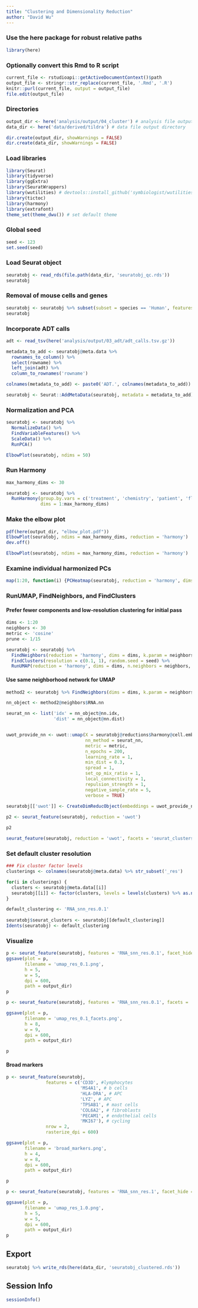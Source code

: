 ```yaml
---
title: "Clustering and Dimensionality Reduction"
author: "David Wu"
---
```


### Use the here package for robust relative paths
```r
library(here)
```

### Optionally convert this Rmd to R script 
```r
current_file <- rstudioapi::getActiveDocumentContext()$path
output_file <- stringr::str_replace(current_file, '.Rmd', '.R')
knitr::purl(current_file, output = output_file)
file.edit(output_file)
```

### Directories
```r
output_dir <- here('analysis/output/04_cluster') # analysis file output directory
data_dir <- here('data/derived/tildra') # data file output directory

dir.create(output_dir, showWarnings = FALSE)
dir.create(data_dir, showWarnings = FALSE)
```

### Load libraries
```r
library(Seurat) 
library(tidyverse)
library(ggExtra)
library(SeuratWrappers)
library(wutilities) # devtools::install_github('symbiologist/wutilities')
library(tictoc)
library(harmony)
library(extrafont)
theme_set(theme_dwu()) # set default theme
```

### Global seed
```r
seed <- 123
set.seed(seed)
```

### Load Seurat object
```r
seuratobj <- read_rds(file.path(data_dir, 'seuratobj_qc.rds'))
seuratobj
```

### Removal of mouse cells and genes
```r
seuratobj <- seuratobj %>% subset(subset = species == 'Human', features = str_subset(rownames(seuratobj), 'mm10---', negate = TRUE))
seuratobj
```
### Incorporate ADT calls
```r
adt <- read_tsv(here('analysis/output/03_adt/adt_calls.tsv.gz'))

metadata_to_add <- seuratobj@meta.data %>% 
  rownames_to_column() %>% 
  select(rowname) %>% 
  left_join(adt) %>% 
  column_to_rownames('rowname')

colnames(metadata_to_add) <- paste0('ADT.', colnames(metadata_to_add))

seuratobj <- Seurat::AddMetaData(seuratobj, metadata = metadata_to_add)

```

### Normalization and PCA
```r
seuratobj <- seuratobj %>% 
  NormalizeData() %>%
  FindVariableFeatures() %>% 
  ScaleData() %>% 
  RunPCA() 
```
```r
ElbowPlot(seuratobj, ndims = 50)
```


### Run Harmony
```r
max_harmony_dims <- 30

seuratobj <- seuratobj %>% 
  RunHarmony(group.by.vars = c('treatment', 'chemistry', 'patient', 'flow', 'mouse'),
             dims = 1:max_harmony_dims)
```

### Make the elbow plot
```r
pdf(here(output_dir, "elbow_plot.pdf"))
ElbowPlot(seuratobj, ndims = max_harmony_dims, reduction = 'harmony')
dev.off()

ElbowPlot(seuratobj, ndims = max_harmony_dims, reduction = 'harmony')
```
### Examine individual harmonized PCs
```r
map(1:20, function(i) {PCHeatmap(seuratobj, reduction = 'harmony', dims = i)})
```


### RunUMAP, FindNeighbors, and FindClusters 
#### Prefer fewer components and low-resolution clustering for initial pass
```r
dims <- 1:20
neighbors <- 30
metric <- 'cosine'
prune <- 1/15

seuratobj <- seuratobj %>% 
  FindNeighbors(reduction = 'harmony', dims = dims, k.param = neighbors, annoy.metric = metric, prune.SNN = prune) %>% 
  FindClusters(resolution = c(0.1, 1), random.seed = seed) %>% 
  RunUMAP(reduction = 'harmony', dims = dims, n.neighbors = neighbors, metric = metric, seed.use = seed) 
```

#### Use same neighborhood network for UMAP
```r
method2 <- seuratobj %>% FindNeighbors(dims = dims, k.param = neighbors, annoy.metric = metric, return.neighbor = TRUE, force.recalc = TRUE)

nn_object <- method2@neighbors$RNA.nn

seurat_nn <- list('idx' = nn_object@nn.idx, 
                  'dist' = nn_object@nn.dist)


uwot_provide_nn <- uwot::umap(X = seuratobj@reductions$harmony@cell.embeddings[,dims], 
                              nn_method = seurat_nn,
                              metric = metric, 
                              n_epochs = 200, 
                              learning_rate = 1, 
                              min_dist = 0.3, 
                              spread = 1, 
                              set_op_mix_ratio = 1, 
                              local_connectivity = 1, 
                              repulsion_strength = 1,
                              negative_sample_rate = 5,
                              verbose = TRUE)

seuratobj[['uwot']] <- CreateDimReducObject(embeddings = uwot_provide_nn, key = 'UWOT_', assay = 'RNA')
                              
p2 <- seurat_feature(seuratobj, reduction = 'uwot')

p2
```
```r
seurat_feature(seuratobj, reduction = 'uwot', facets = 'seurat_clusters', label = FALSE)
```

### Set default cluster resolution
```r
### Fix cluster factor levels
clusterings <- colnames(seuratobj@meta.data) %>% str_subset('_res')

for(i in clusterings) {
  clusters <- seuratobj@meta.data[[i]]
  seuratobj[[i]] <- factor(clusters, levels = levels(clusters) %>% as.numeric() %>% sort())
}

default_clustering <- 'RNA_snn_res.0.1' 
  
seuratobj$seurat_clusters <- seuratobj[[default_clustering]]
Idents(seuratobj) <- default_clustering
```


### Visualize
```r
p <- seurat_feature(seuratobj, features = 'RNA_snn_res.0.1', facet_hide = TRUE, legend_position = 'none', title = 'Resolution: 0.1', rasterize_dpi = 600)
ggsave(plot = p,
       filename = 'umap_res_0.1.png',
       h = 5,
       w = 5,
       dpi = 600,
       path = output_dir)
p
```
```r
p <- seurat_feature(seuratobj, features = 'RNA_snn_res.0.1', facets = 'RNA_snn_res.0.1', label = FALSE, rasterize_dpi = 600)

ggsave(plot = p,
       filename = 'umap_res_0.1_facets.png',
       h = 8,
       w = 9,
       dpi = 600,
       path = output_dir)

p
```
#### Broad markers
```r
p <- seurat_feature(seuratobj, 
               features = c('CD3D', #lymphocytes
                            'MS4A1', # b cells
                            'HLA-DRA', # APC
                            'LYZ', # APC
                            'TPSAB1', # mast cells
                            'COL6A2', # fibroblasts
                            'PECAM1', # endothelial cells
                            'MKI67'), # cycling
               nrow = 2, 
               rasterize_dpi = 600) 

ggsave(plot = p,
       filename = 'broad_markers.png',
       h = 4,
       w = 8,
       dpi = 600,
       path = output_dir)

p
```


```r
p <- seurat_feature(seuratobj, features = 'RNA_snn_res.1', facet_hide = TRUE, color_package = 'ggplot', legend_position = 'none', title = 'Resolution: 1.0', rasterize_dpi = 600)

ggsave(plot = p,
       filename = 'umap_res_1.0.png',
       h = 5,
       w = 5,
       dpi = 600,
       path = output_dir)
p
```


## Export
```r
seuratobj %>% write_rds(here(data_dir, 'seuratobj_clustered.rds'))
```

## Session Info
```r
sessionInfo()
```



